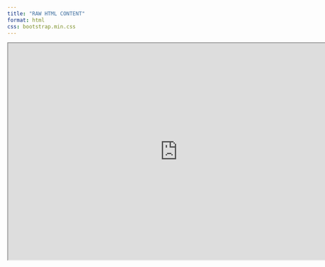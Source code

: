```yaml
---
title: "RAW HTML CONTENT"
format: html
css: bootstrap.min.css
---
```



```{=html}
<iframe width="780" height="500" src="https://viewer.diagrams.net/index.html?tags=%7B%7D&highlight=0000ff&edit=_blank&layers=1&nav=1&page-id=abJAIyk8VqZmFR_1QRqh&title=Untitled%20Diagram.drawio#Uhttps%3A%2F%2Fdrive.google.com%2Fuc%3Fid%3D1jvew0ft43zpaG-iCk7Ob2ilJw7VjsyeZ%26export%3Ddownload#%7B%22pageId%22%3A%22abJAIyk8VqZmFR_1QRqh%22%7D
" title="Figure"></iframe>
```
